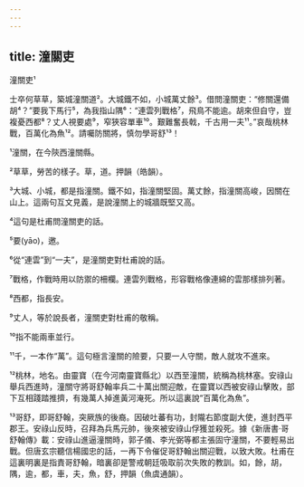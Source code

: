 ```yaml
---
---
---
```

title: 潼關吏
---




潼關吏¹

士卒何草草，築城潼關道²。大城鐵不如，小城萬丈餘³。借問潼關吏：“修關還備胡⁴？”要我下馬行⁵，為我指山隅⁶：“連雲列戰格⁷，飛鳥不能逾。胡來但自守，豈複憂西都⁸？丈人視要處⁹，窄狹容單車¹⁰。艱難奮長戟，千古用一夫¹¹。”哀哉桃林戰，百萬化為魚¹²。請囑防關將，慎勿學哥舒¹³！

¹潼關，在今陝西潼關縣。

²草草，勞苦的樣子。草，道。押韻（皓韻）。

³大城、小城，都是指潼關。鐵不如，指潼關堅固。萬丈餘，指潼關高峻，因關在山上。這兩句互文見義，是說潼關上的城牆既堅又高。

⁴這句是杜甫問潼關吏的話。

⁵要(yāo)，邀。

⁶從“連雲”到“一夫”，是潼關吏對杜甫說的話。

⁷戰格，作戰時用以防禦的柵欄。連雲列戰格，形容戰格像連綿的雲那樣排列著。

⁸西都，指長安。

⁹丈人，等於說長者，潼關吏對杜甫的敬稱。

¹⁰指不能兩車並行。

¹¹千，一本作“萬”。這句極言潼關的險要，只要一人守關，敵人就攻不進來。

¹²桃林，地名。由靈寶（在今河南靈寶縣北）以西至潼關，統稱為桃林塞。安祿山舉兵西進時，潼關守將哥舒翰率兵二十萬出關迎敵，在靈寶以西被安祿山擊敗，部下互相踐踏推擠，有幾萬人掉進黃河淹死。所以這裏說“百萬化為魚”。

¹³哥舒，即哥舒翰，突厥族的後裔。因破吐蕃有功，封隴右節度副大使，進封西平郡王。安祿山反時，召拜為兵馬元帥，後來被安祿山俘獲並殺死。據《新唐書·哥舒翰傳》載：安祿山進逼潼關時，郭子儀、李光弼等都主張固守潼關，不要輕易出戰。但唐玄宗聽信楊國忠的話，一再下令催促哥舒翰出關迎戰，以致大敗。杜甫在這裏明裏是指責哥舒翰，暗裏卻是警戒朝廷吸取前次失敗的教訓。如，餘，胡，隅，逾，都，車，夫，魚，舒，押韻（魚虞通韻）。